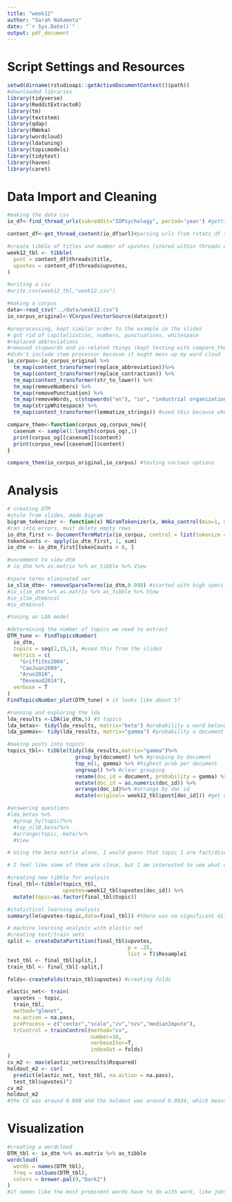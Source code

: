 ```yaml
---
title: "week12"
author: "Sarah Nakamoto"
date: "`r Sys.Date()`"
output: pdf_document
---
```


# Script Settings and Resources
```r
setwd(dirname(rstudioapi::getActiveDocumentContext()$path))
#downloaded libraries
library(tidyverse)
library(RedditExtractoR)
library(tm)
library(textstem)
library(qdap)
library(RWeka)
library(wordcloud)
library(ldatuning)
library(topicmodels)
library(tidytext)
library(haven)
library(caret)
```

# Data Import and Cleaning
```r
#making the data csv
io_df<-find_thread_urls(subreddit="IOPsychology", period='year') #getting posts from r/IOPsychology for 1 year

content_df<-get_thread_content(io_df$url)#parsing urls from rstats_df to retrieve metadata and comments

#create tibble of titles and number of upvotes (stored within threads of content_df)
week12_tbl <- tibble(
  post = content_df$threads$title,
  upvotes = content_df$threads$upvotes,
)

#writing a csv
#write.csv(week12_tbl,"week12.csv")
```
```r
#making a corpus
data<-read_csv("../data/week12.csv")
io_corpus_original<-VCorpus(VectorSource(data$post))

#preprocessing, kept similar order to the example in the slides
# got rid of capitalization, numbers, punctuations, whitespace
#replaced abbreviations
#removed stopwords and io-related things (kept testing with compare_them function until I felt I had most of them)
#didn't include stem processor because it might mess up my word cloud
io_corpus<-io_corpus_original %>%
  tm_map(content_transformer(replace_abbreviation))%>%
  tm_map(content_transformer(replace_contraction)) %>%
  tm_map(content_transformer(str_to_lower)) %>%
  tm_map(removeNumbers) %>%
  tm_map(removePunctuation) %>%
  tm_map(removeWords, c(stopwords("en"), "io", "industrial organizational psychology", "io psychology", "riopsychology", "io psych", "io-related", "/r/IOpsychology", "industrial and organizational psychology","iop", "iorelated", "organizational psychology", "org psych")) %>%
  tm_map(stripWhitespace) %>%
  tm_map(content_transformer(lemmatize_strings)) #used this because when tried to specify, ran into errors 

compare_them<-function(corpus_og,corpus_new){
  casenum <- sample(1:length(corpus_og),1)
  print(corpus_og[[casenum]]$content)
  print(corpus_new[[casenum]]$content)
}

compare_them(io_corpus_original,io_corpus) #testing various options 
```
# Analysis
```r
# creating DTM
#stole from slides, made bigram
bigram_tokenizer <- function(x) NGramTokenizer(x, Weka_control(min=1, max=2))
#ran into errors, must delete empty rows
io_dtm_first <- DocumentTermMatrix(io_corpus, control = list(tokenize = bigram_tokenizer))
tokenCounts <- apply(io_dtm_first, 1, sum)
io_dtm <- io_dtm_first[tokenCounts > 0, ]

#uncomment to view dtm
# io_dtm %>% as.matrix %>% as_tibble %>% View 

#spare terms eliminated ver
io_slim_dtm<- removeSparseTerms(io_dtm,0.998) #started with high specificity, this was the "closest" to the 2:1-3:1 n:k ratio
#io_slim_dtm %>% as.matrix %>% as_tibble %>% View 
#io_slim_dtm$ncol
#io_dtm$ncol
```
```r
#tuning an LDA model

#determining the number of topics we need to extract
DTM_tune <- FindTopicsNumber(
  io_dtm,
  topics = seq(2,15,1), #used this from the slides
  metrics = c(
    "Griffiths2004",
    "CaoJuan2009",
    "Arun2010",
    "Deveaud2014"),
  verbose = T
)
FindTopicsNumber_plot(DTM_tune) # it looks like about 5?

#running and exploring the lda
lda_results <-LDA(io_dtm,5) #5 topics
lda_betas<- tidy(lda_results, matrix="beta") #probability a word belongs to topic
lda_gammas<- tidy(lda_results, matrix="gamma") #probability a document contains topic

#making posts into topics
topics_tbl<- tibble(tidy(lda_results,matrix="gamma")%>%
                      group_by(document) %>% #grouping by document
                      top_n(1, gamma) %>% #highest prob per document
                      ungroup() %>% #clear grouping
                      rename(doc_id = document, probability = gamma) %>% #creating doc id
                      mutate(doc_id = as.numeric(doc_id)) %>% 
                      arrange(doc_id)%>% #arrange by doc id
                      mutate(original= week12_tbl$post[doc_id])) #get original posts filtered by doc_id

#answering questions
#lda_betas %>% 
  #group_by(topic)%>%
  #top_n(10,beta)%>%
  #arrange(topic,-beta)%>%
  #View

# Using the beta matrix alone, I would guess that topic 1 are fact/discussion related (discussion, think, etc), topic 2 is related to academia (school, grad), topic 3 is related to applications/events (research, consult, siop), topic 4 is advice (job, career, etc), and topic 5 are opinions (path, idea, etc).

# I feel like some of them are close, but I am interested to see what our analysis brings because I think it's a bit hard to tell how well I did. You might be able to count this as content validity or face validity (which is kind of fake)

```

```r
#creating new tibble for analysis
final_tbl<-tibble(topics_tbl,
                  upvotes=week12_tbl$upvotes[doc_id]) %>%
  mutate(topic=as.factor(final_tbl$topic))

#statistical learning analysis
summary(lm(upvotes~topic,data=final_tbl)) #there was no significant difference found, meaning that upvotes did not significantly differ by topic

# machine learning analysis with elastic net
#creating test/train sets
split <- createDataPartition(final_tbl$upvotes,
                                       p = .25,
                                       list = T)$Resample1
test_tbl <- final_tbl[split,]
train_tbl <- final_tbl[-split,]

folds<-createFolds(train_tbl$upvotes) #creating folds 

elastic_net<- train(
  upvotes ~ topic,
  train_tbl,
  method="glmnet",
  na.action = na.pass,
  preProcess = c("center","scale","zv","nzv","medianImpute"),
  trControl = trainControl(method="cv", 
                           number=10, 
                           verboseIter=T, 
                           indexOut = folds)
)
cv_m2 <- max(elastic_net$results$Rsquared)
holdout_m2 <- cor(
  predict(elastic_net, test_tbl, na.action = na.pass),
  test_tbl$upvotes)^2
cv_m2
holdout_m2
#the CV was around 0.048 and the holdout was around 0.0024, which means that this model did a very bad job predicting topic from upvotes for both the training and testing data. This aligns with what we found in the statistical analysis, which is that upvotes cannot predict the topic.
```

# Visualization
```r
#creating a wordcloud
DTM_tbl <- io_dtm %>% as.matrix %>% as_tibble
wordcloud(
  words = names(DTM_tbl),
  freq = colSums(DTM_tbl),
  colors = brewer.pal(9,"Dark2")
)
#it seems like the most prominent words have to do with work, like jobs or career, which makes a lot of sense. People might be trying to find jobs in the field, get more information on what kind of jobs one can get within IO, or be talking about major topics within IO (job analysis, job domain, etc). Other frequent words are related to reddit forums in general, I would guess, as they relate to discussion. 
```

